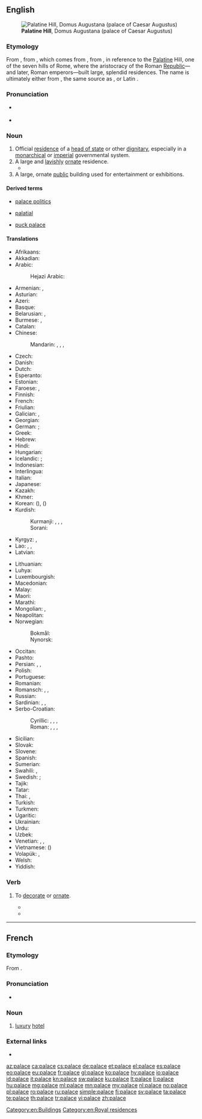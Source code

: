 {{also|Palace|pałace}}
==English==
{{wikipedia}}
[[File:RomaPalatinoDalCircoMassimo.jpg|thumb|'''Palatine Hill''', Domus Augustana (palace of Caesar Augustus)]]

===Etymology===
From {{etyl|enm|en}}, from {{etyl|fro|en}} {{term|palais|lang=fro}}, which comes from {{etyl|la|en}} {{term|palātium|lang=la}}, from {{term|Palātium|lang=la}}, in reference to the [[Palatine]] Hill, one of the seven hills of Rome, where the aristocracy of the Roman [[republic|Republic]]—and later, Roman emperors—built large, splendid residences. The name is ultimately either from {{etyl|ett|en}}, the same source as {{term|Pales||{{w|Pales}}, the Italic goddess of shepherds, flocks and livestock|lang=la}}, or Latin {{term|palus||stake; enclosure|lang=la}}.

===Pronunciation===
* {{a|UK|US}} {{IPA|/ˈpæləs/|lang=en}}
* {{audio|en-us-palace.ogg|Audio (US)|lang=en}}

===Noun===
{{en-noun}}

# Official [[residence]] of a [[head of state]] or other [[dignitary]], especially in a [[monarchical]] or [[imperial]] governmental system.
# A large and [[lavish]]ly [[ornate]] residence.
#* {{quote-book|year=1963|author={{w|Margery Allingham}}
|title={{w|The China Governess}}
|chapter=1|url=http://openlibrary.org/works/OL2004261W
|passage=The original family who had begun to build a '''palace''' to rival Nonesuch had died out before they had put up little more than the gateway,&nbsp;[&hellip;].}}
# A large, ornate [[public]] building used for entertainment or exhibitions.

====Derived terms====
{{rel-top3|Terms derived from ''palace''}}
* [[palace politics]]
{{rel-mid3}}
* [[palatial]]
{{rel-mid3}}
* [[puck palace]]
{{rel-bottom}}

====Translations====
{{trans-top|large, lavish residence}}
* Afrikaans: {{t|af|paleis}}
* Akkadian: {{t|akk|𒂍𒃲|tr=ekallu, É.GAL|sc=Xsux}}
* Arabic: {{t+|ar|قصر|m|tr=qaṣr|sc=Arab}}
*: Hejazi Arabic: {{t|arz|قَصُر|m|tr=gasur|sc=Arab}}
* Armenian: {{t|hy|պալատ|tr=palat}}, {{t|hy|դղյակ|tr=dġyak}}
* Asturian: {{t|ast|palaciu|m}}
* Azeri: {{t|az|saray}}
* Basque: {{t|eu|jauregi}}
* Belarusian: {{t|be|палац|m|tr=palác|sc=Cyrl}}, {{t|be|дварэц|m|tr=dvaréc|sc=Cyrl}}
* Burmese: {{t+|my|နန်း|tr=nan:}}, {{t+|my|နန်းတော်|tr=nan:daw|sc=Mymr}}
* Catalan: {{t|ca|palau|m}}
* Chinese:
*: Mandarin: {{t+|cmn|宮殿|sc=Hani}}, {{t+|cmn|宫殿|tr=gōngdiàn|sc=Hani}}, {{t+|cmn|宮|sc=Hani}}, {{t+|cmn|宫|tr=gōng|sc=Hani}}
* Czech: {{t+|cs|palác|m}}
* Danish: {{t|da|palads|n}}
* Dutch: {{t+|nl|paleis|n}}
* Esperanto: {{t|eo|palaco}}
* Estonian: {{t|et|palee}}
* Faroese: {{t|fo|høghøll|f}}, {{t|fo|glæstriborg|f}}
* Finnish: {{t+|fi|palatsi}}
* French: {{t+|fr|palais|m}}
* Friulian: {{t|fur|palaç|m}}
* Galician: {{t+|gl|palacio|m}}, {{t+|gl|pazo|m}}
* Georgian: {{t+|ka|სასახლე|tr=sasaxle|sc=Geor}}
* German: {{t+|de|Palast|m}}; {{t+|de|Schloss|n}}
* Greek: {{t+|el|παλάτι|tr=paláti}}
* Hebrew: {{t+|he|ארמון|f|tr=armon|sc=Hebr}}
* Hindi: {{t|hi|महल|m|tr=mahal|sc=Deva}}
* Hungarian: {{t+|hu|palota}}
* Icelandic: {{t|is|palata|f}}; {{t+|is|höll|f}}
* Indonesian: {{t+|id|istana}}
* Interlingua: {{t|ia|palatio}}
* Italian: {{t+|it|palazzo|m}}
* Japanese: {{t+|ja|宮殿|tr=きゅうでん, kyūden|sc=Jpan}}
* Kazakh: {{t|kk|сарай|tr=saray|sc=Cyrl}}
* Khmer: {{t+|km|វាំង|tr=veang|sc=Khmr}}
* Korean: {{t|ko|궁|sc=Kore}} ({{t+|ko|宮|sc=Kore}}), {{t+|ko|궁전|sc=Kore}} ({{t+|ko|宮殿|sc=Kore}})
* Kurdish:
*: Kurmanji: {{t+|ku|koşk|f}}, {{t+|ku|sera|f}}, {{t+|ku|seray|f}}, {{t+|ku|qesr|f}}
*: Sorani: {{t+|ku|سه‌را|tr=sarA|sc=ku-Arab}}
* Kyrgyz: {{t|ky|дворец|tr=dvorets|sc=Cyrl}}, {{t+|ky|сарай|tr=saray|sc=Cyrl}}
* Lao: {{t|lo|ຜາສາດ|tr=pʰăː sȁːt|sc=Laoo}}, {{t|lo|ປາງ|tr=paːŋ|sc=Laoo}}, {{t|lo|ຫໍ|sc=Laoo}}
* Latvian: {{t+|lv|pils|f}}
{{trans-mid}}
* Lithuanian: {{t|lt|rūmai}}
* Luhya: {{t|luy|ekasri}}
* Luxembourgish: {{t|lb|Palais|m}}
* Macedonian: {{t|mk|дворец|m|tr=dvórec}}
* Malay: {{t|ms|istana}}
* Maori: {{t|mi|whare kīngi}}
* Marathi: {{t|mr|महाल|m|tr=mahāla|sc=Deva}}
* Mongolian: {{t|mn|ордон|tr=ordon|sc=Cyrl}}, {{t|mn|харш|tr=harš|sc=Cyrl}}
* Neapolitan: {{t|nap|palàzzo}}
* Norwegian:
*: Bokmål: {{t|no|palass|n}}
*: Nynorsk: {{t|nn|palass|n}}
* Occitan: {{t-needed|oc}}
* Pashto: {{t+|ps|ماڼۍ|f|tr=mâṇëy|sc=ps-Arab}}
* Persian: {{t+|fa|کاخ|tr=kâx|sc=fa-Arab}}, {{t+|fa|کوشک|tr=kušk|sc=fa-Arab}}, {{t+|fa|قصر|tr=qasr|sc=fa-Arab}}
* Polish: {{t+|pl|pałac|m}}
* Portuguese: {{t+|pt|palácio|m}}
* Romanian: {{t+|ro|palat}}
* Romansch: {{t|rm|palaz|m}}, {{t|rm|palazi|m}}, {{t|rm|palast|m}}
* Russian: {{t+|ru|дворец|m|tr=dvoréc}}
* Sardinian: {{t|sc|palatzu|m}}, {{t|sc|palatu|m}}, {{t|sc|palàtziu|m}}
* Serbo-Croatian:
*: Cyrillic: {{t|sh|дворац|m}}, {{t|sh|двор|m}}, {{t|sh|палата|f}}, {{t|sh|палача|f}}
*: Roman: {{t+|sh|dvorac|m}}, {{t+|sh|dvor|m}}, {{t|sh|palata|f}}, {{t+|sh|palača|f}}
* Sicilian: {{t+|scn|palazzu|m}}
* Slovak: {{t|sk|palác|m}}
* Slovene: {{t+|sl|palača|f}}
* Spanish: {{t+|es|palacio|m}}
* Sumerian: {{t|sux|𒂍𒃲|tr=É.GAL|sc=Xsux}}
* Swahili: {{t+|sw|kasri}}, {{t+|sw|jum}}
* Swedish: {{t+|sv|palats|n}}; {{t+|sv|slott|n}}
* Tajik: {{t|tg|кӯшк|tr=küšk|sc=Cyrl}}
* Tatar: {{t+|tt|сарай|tr=saray|sc=Cyrl}}
* Thai: {{t+|th|ตำหนัก|tr=dtam-nàk|sc=Thai}}, {{t+|th|พระตำหนัก|tr=prá dtam-nàk|sc=Thai}}
* Turkish: {{t+|tr|saray}}
* Turkmen: {{t|tk|köşk}}
* Ugaritic: {{t|uga|𐎅𐎋𐎍|tr=hêkal|sc=Ugar}}
* Ukrainian: {{t|uk|палац|m|tr=palác|sc=Cyrl}}
* Urdu: {{t|ur|محل|m|tr=mahal|sc=ur-Arab}}
* Uzbek: {{t|uz|saroy}}
* Venetian: {{t|vec|pałaso|m}}, {{t|vec|palaso|m}}, {{t|vec|palaç|m}}
* Vietnamese: {{t+|vi|cung điện}} ({{t|vi|宮殿}})
* Volapük: {{t+|vo|ledom}}, {{t|vo|regadom}}
* Welsh: {{t|cy|palas|m}}
* Yiddish: {{t-needed|yi}}
{{trans-bottom}}

===Verb===
{{en-verb|palac}}

# {{context|archaic|lang=en}} To [[decorate]] or [[ornate]].
#* {{quote-book|year=1921|author=Kenneth Morris|title=The Crest-Wave of Evolution|chapter=|edition=|url=http://www.gutenberg.org/etext/14587
|passage=And this Great King was a far-way, tremendous, golden figure, moving in a splendor as of fairy tales; '''palaced''' marvelously, so travelers told, in cities compared with which even Athens seemed mean. }}
#* {{quote-book|year=1874|author=Benj. N. Martin|title=Choice Specimens of American Literature, And Literary Reader|chapter=|edition=|url=http://www.gutenberg.org/etext/11122
|passage=May, with her green lap full of sprouting leaves and bright blossoms, her song-birds making the orchards and meadows vocal, and rippling streams and cultivated gardens; June, with full-blown roses and humming-bees, plenteous meadows and wide cornfields, with embattled lines rising thick and green; August, with reddened orchards and heavy-headed harvests of grain, October, with yellow leaves and swart shadows; December, '''palaced''' in snow, and idly whistling through his numb fingers;-all have their various charm; and in the rose-bowers of summer, and as we spread our hands before the torches of winter, we say joyfully, "Thou hast made all things beautiful in their time."}}

[[Category:en:Buildings]]
[[Category:en:Royal residences]]

----

==French==

===Etymology===
From {{etyl|en|fr}} {{term|palace|lang=en}}.

===Pronunciation===
* {{IPA|/palas/|lang=fr}}

===Noun===
{{fr-noun|m}}

# [[luxury]] [[hotel]]

===External links===
* {{R:TLFi}}

[[az:palace]]
[[ca:palace]]
[[cs:palace]]
[[de:palace]]
[[et:palace]]
[[el:palace]]
[[es:palace]]
[[eo:palace]]
[[eu:palace]]
[[fr:palace]]
[[gl:palace]]
[[ko:palace]]
[[hy:palace]]
[[io:palace]]
[[id:palace]]
[[it:palace]]
[[kn:palace]]
[[sw:palace]]
[[ku:palace]]
[[lt:palace]]
[[li:palace]]
[[hu:palace]]
[[mg:palace]]
[[ml:palace]]
[[mn:palace]]
[[my:palace]]
[[nl:palace]]
[[no:palace]]
[[pl:palace]]
[[ro:palace]]
[[ru:palace]]
[[simple:palace]]
[[fi:palace]]
[[sv:palace]]
[[ta:palace]]
[[te:palace]]
[[th:palace]]
[[tr:palace]]
[[vi:palace]]
[[zh:palace]]
